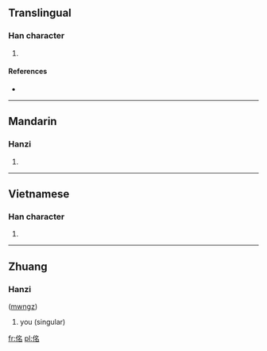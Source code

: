 ==Translingual==

===Han character===
{{Han char|rn=9|rad=人|as=06|sn=8|four=|canj=人弓戈口 (ONIR)}}

# {{defn|Han|sort=人06}}

====References====
* {{Han ref|kx=0100.170|dkj=00556|dj=0212.120|hdz=10151.070|uh=4F72|ud=20338}}

----

==Mandarin==

===Hanzi===
{{cmn-hanzi|pin=[[míng]] ([[ming2]])|wg=ming<sup>2</sup>}}

# {{defn|lang=cmn|sort=人06}}

----

==Vietnamese==

===Han character===
{{vi-hantu|[[rành]]|rs=人06}}

# {{defn|lang=vi|sort=人06}}

----

==Zhuang==

===Hanzi===
{{infl|za|character}} ([[mwngz]])

# you (singular)

[[fr:佲]]
[[pl:佲]]